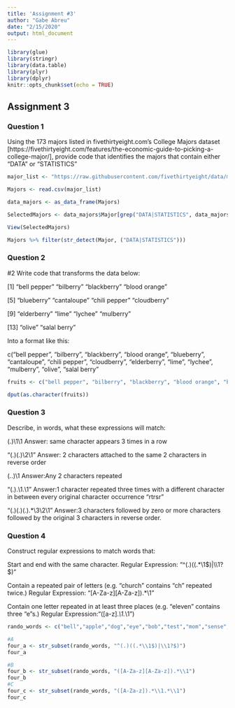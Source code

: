```yaml
---
title: 'Assignment #3'
author: "Gabe Abreu"
date: "2/15/2020"
output: html_document
---
```


```r
library(glue)
library(stringr)
library(data.table)
library(plyr)
library(dplyr)
knitr::opts_chunk$set(echo = TRUE)
```

## Assignment 3

### Question 1
Using the 173 majors listed in fivethirtyeight.com’s College Majors dataset [https://fivethirtyeight.com/features/the-economic-guide-to-picking-a-college-major/], provide code that identifies the majors that contain either "DATA" or "STATISTICS"

```r

major_list <- "https://raw.githubusercontent.com/fivethirtyeight/data/master/college-majors/majors-list.csv"

Majors <- read.csv(major_list)

data_majors <- as_data_frame(Majors)

SelectedMajors <- data_majors$Major[grep("DATA|STATISTICS", data_majors$Major)]

View(SelectedMajors)

Majors %>% filter(str_detect(Major, ("DATA|STATISTICS")))

```
### Question 2
#2 Write code that transforms the data below:

[1] "bell pepper"  "bilberry"     "blackberry"   "blood orange"

[5] "blueberry"    "cantaloupe"   "chili pepper" "cloudberry"  

[9] "elderberry"   "lime"         "lychee"       "mulberry"    

[13] "olive"        "salal berry"

Into a format like this:

c("bell pepper", "bilberry", "blackberry", "blood orange", "blueberry", "cantaloupe", "chili pepper", "cloudberry", "elderberry", "lime", "lychee", "mulberry", "olive", "salal berry"

````r
fruits <- c("bell pepper", "bilberry", "blackberry", "blood orange", "blueberry", "cantaloupe", "chili pepper", "cloudberry", "elderberry", "lime", "lychee", "mulberry", "olive", "salal berry")

dput(as.character(fruits))

`````

### Question 3
 Describe, in words, what these expressions will match:

(.)\1\1
Answer: same character appears 3 times in a row

"(.)(.)\\2\\1"
Answer: 2 characters attached to the same 2 characters in reverse order

(..)\1
Answer:Any 2 characters repeated

"(.).\\1.\\1"
Answer:1 character repeated three times with a different character in between every original character occurrence "rtrsr"

"(.)(.)(.).*\\3\\2\\1"
Answer:3 characters followed by zero or more characters followed by the original 3 characters in reverse order.

### Question 4
Construct regular expressions to match words that:

Start and end with the same character.
Regular Expression: "^(.)((.*\\1$)|\\1?$)"

Contain a repeated pair of letters (e.g. "church" contains "ch" repeated twice.)
Regular Expression: "[A-Za-z][A-Za-z]).*\\1"

Contain one letter repeated in at least three places (e.g. "eleven" contains three "e"s.)
Regular Expression:"([a-z].*\\1.*\\1")

```r
rando_words <- c("bell","apple","dog","eye","bob","test","mom","sense","church","banana","pepperoni","red","green","England","eleven","ten","twelve","soso","oso","bandana", "Louisiana", "Missouri", "Mississippi", "Connecticut", "google", "conscience")

#A
four_a <- str_subset(rando_words, "^(.)((.*\\1$)|\\1?$)")
four_a

#B
four_b <- str_subset(rando_words, "([A-Za-z][A-Za-z]).*\\1")
four_b
#C
four_c <- str_subset(rando_words, "([A-Za-z]).*\\1.*\\1")
four_c
```